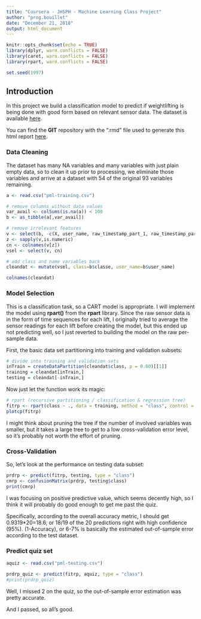 ```yaml
---
title: "Coursera - JHSPH - Machine Learning Class Project"
author: "prog.bouillet"
date: "December 21, 2018"
output: html_document
---
```


```r
knitr::opts_chunk$set(echo = TRUE)
library(dplyr, warn.conflicts = FALSE)
library(caret, warn.conflicts = FALSE)
library(rpart, warn.conflicts = FALSE)

set.seed(1997)
```
## Introduction
In this project we build a classification model to predict if weightlifting is being done with 
good form based on relevant sensor data. The dataset is available [here](http://web.archive.org/web/20161224072740/http:/groupware.les.inf.puc-rio.br/har#literature).

You can find the **GIT** repository with the ".rmd" file used to generate this html report [here](https://github.com/prog-bouillet/JHSPH--Machine-Learning).

### Data Cleaning
The dataset has many NA variables and many variables with just plain empty data, so to clean it
up prior to processing, we eliminate those variables and arrive at a dataset with 54 of the 
original 93 variables remaining.

```r
a <- read.csv("pml-training.csv")

# remove columns without data values
var_avail <- colSums(is.na(a)) < 100
b <- as_tibble(a[,var_avail])

# remove irrelevant features
v <- select(b, -c(X, user_name, raw_timestamp_part_1, raw_timestamp_part_2, cvtd_timestamp, new_window, num_window))
z <- sapply(v,is.numeric)
cn <- colnames(v[z])
vsel <- select(v, cn)

# add class and name variables back
cleandat <- mutate(vsel, class=b$classe, user_name=b$user_name)

colnames(cleandat)
```

### Model Selection
This is a classification task, so a CART model is appropriate. I will implement the model
using **rpart()** from the **rpart** library. Since the raw sensor data is in the form
of time sequences for each lift, I originally tried to average the sensor readings for each
lift before creating the model, but this ended up not predicting well, so I just reverted
to building the model on the raw per-sample data. 

First, the basic data set partitioning into training and validation subsets:
```r
# divide into training and validation sets
inTrain = createDataPartition(cleandat$class, p = 0.80)[[1]]
training = cleandat[inTrain,]
testing = cleandat[-inTrain,]
```

Now just let the function work its magic:

```r
# rpart (recursive partitioning / classification & regression tree)
fitrp <- rpart(class ~ ., data = training, method = "class", control = rpart.control(cp = 0))
plotcp(fitrp)
```

I might think about pruning the tree if the number of involved variables was smaller, but it takes
a large tree to get to a low cross-validation error level, so it's probably not worth the effort
of pruning.

### Cross-Validation

So, let's look at the performance on testing data subset:

```r
prdrp <- predict(fitrp, testing, type = "class")
cmrp <- confusionMatrix(prdrp, testing$class)
print(cmrp)
```

I was focusing on positive predictive value, which seems decently high, so I think it will
probably do good enough to get me past the quiz.

Specifically, according to the overall accuracy metric, I should get 0.9319*20=18.6, or 18/19 of the 20 predictions right with high confidence (95%). (1-Accuracy), or 6-7% is basically the estimated out-of-sample error according to the test dataset.

### Predict quiz set

```r
aquiz <- read.csv("pml-testing.csv")

prdrp_quiz <- predict(fitrp, aquiz, type = "class")
#print(prdrp_quiz)
```

Well, I missed 2 on the quiz, so the out-of-sample error estimation was pretty accurate.

And I passed, so all's good.




